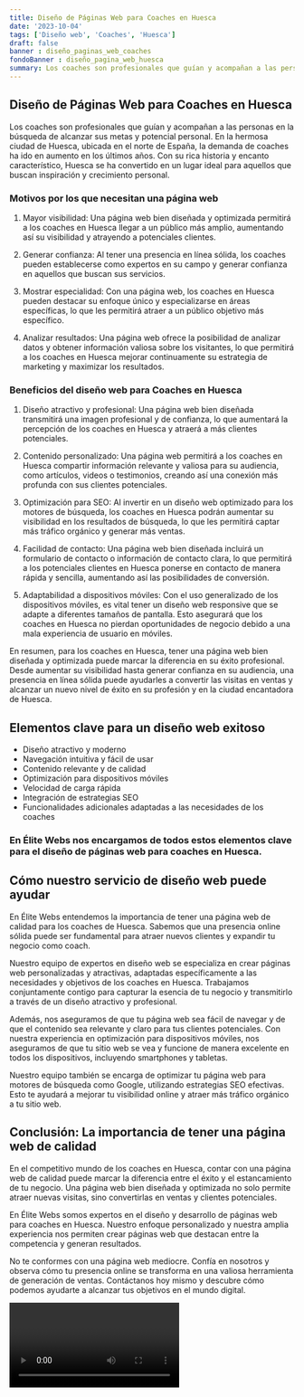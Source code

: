 ```yaml
---
title: Diseño de Páginas Web para Coaches en Huesca
date: '2023-10-04'
tags: ['Diseño web', 'Coaches', 'Huesca']
draft: false
banner : diseño_paginas_web_coaches
fondoBanner : diseño_pagina_web_huesca
summary: Los coaches son profesionales que guían y acompañan a las personas en la búsqueda de alcanzar sus metas y potencial personal. En la hermosa ciudad de Huesca, ubicada en el norte de España, la demanda de coaches ha ido en aumento en los últimos años. Con su rica historia y encanto característico, Huesca se ha convertido en un lugar ideal para aquellos que buscan inspiración y crecimiento personal.
---
```


## Diseño de Páginas Web para Coaches en Huesca

Los coaches son profesionales que guían y acompañan a las personas en la búsqueda de alcanzar sus metas y potencial personal. En la hermosa ciudad de Huesca, ubicada en el norte de España, la demanda de coaches ha ido en aumento en los últimos años. Con su rica historia y encanto característico, Huesca se ha convertido en un lugar ideal para aquellos que buscan inspiración y crecimiento personal.

### Motivos por los que necesitan una página web

1. Mayor visibilidad: Una página web bien diseñada y optimizada permitirá a los coaches en Huesca llegar a un público más amplio, aumentando así su visibilidad y atrayendo a potenciales clientes.

2. Generar confianza: Al tener una presencia en línea sólida, los coaches pueden establecerse como expertos en su campo y generar confianza en aquellos que buscan sus servicios.

3. Mostrar especialidad: Con una página web, los coaches en Huesca pueden destacar su enfoque único y especializarse en áreas específicas, lo que les permitirá atraer a un público objetivo más específico.

4. Analizar resultados: Una página web ofrece la posibilidad de analizar datos y obtener información valiosa sobre los visitantes, lo que permitirá a los coaches en Huesca mejorar continuamente su estrategia de marketing y maximizar los resultados.

### Beneficios del diseño web para Coaches en Huesca

1. Diseño atractivo y profesional: Una página web bien diseñada transmitirá una imagen profesional y de confianza, lo que aumentará la percepción de los coaches en Huesca y atraerá a más clientes potenciales.

2. Contenido personalizado: Una página web permitirá a los coaches en Huesca compartir información relevante y valiosa para su audiencia, como artículos, videos o testimonios, creando así una conexión más profunda con sus clientes potenciales.

3. Optimización para SEO: Al invertir en un diseño web optimizado para los motores de búsqueda, los coaches en Huesca podrán aumentar su visibilidad en los resultados de búsqueda, lo que les permitirá captar más tráfico orgánico y generar más ventas.

4. Facilidad de contacto: Una página web bien diseñada incluirá un formulario de contacto o información de contacto clara, lo que permitirá a los potenciales clientes en Huesca ponerse en contacto de manera rápida y sencilla, aumentando así las posibilidades de conversión.

5. Adaptabilidad a dispositivos móviles: Con el uso generalizado de los dispositivos móviles, es vital tener un diseño web responsive que se adapte a diferentes tamaños de pantalla. Esto asegurará que los coaches en Huesca no pierdan oportunidades de negocio debido a una mala experiencia de usuario en móviles.

En resumen, para los coaches en Huesca, tener una página web bien diseñada y optimizada puede marcar la diferencia en su éxito profesional. Desde aumentar su visibilidad hasta generar confianza en su audiencia, una presencia en línea sólida puede ayudarles a convertir las visitas en ventas y alcanzar un nuevo nivel de éxito en su profesión y en la ciudad encantadora de Huesca.

<GifSeo />

<Cta />

## Elementos clave para un diseño web exitoso

- Diseño atractivo y moderno
- Navegación intuitiva y fácil de usar
- Contenido relevante y de calidad
- Optimización para dispositivos móviles
- Velocidad de carga rápida
- Integración de estrategias SEO
- Funcionalidades adicionales adaptadas a las necesidades de los coaches

### En Élite Webs nos encargamos de todos estos elementos clave para el diseño de páginas web para coaches en Huesca.

## Cómo nuestro servicio de diseño web puede ayudar

En Élite Webs entendemos la importancia de tener una página web de calidad para los coaches de Huesca. Sabemos que una presencia online sólida puede ser fundamental para atraer nuevos clientes y expandir tu negocio como coach.

Nuestro equipo de expertos en diseño web se especializa en crear páginas web personalizadas y atractivas, adaptadas específicamente a las necesidades y objetivos de los coaches en Huesca. Trabajamos conjuntamente contigo para capturar la esencia de tu negocio y transmitirlo a través de un diseño atractivo y profesional.

Además, nos aseguramos de que tu página web sea fácil de navegar y de que el contenido sea relevante y claro para tus clientes potenciales. Con nuestra experiencia en optimización para dispositivos móviles, nos aseguramos de que tu sitio web se vea y funcione de manera excelente en todos los dispositivos, incluyendo smartphones y tabletas.

Nuestro equipo también se encarga de optimizar tu página web para motores de búsqueda como Google, utilizando estrategias SEO efectivas. Esto te ayudará a mejorar tu visibilidad online y atraer más tráfico orgánico a tu sitio web.

## Conclusión: La importancia de tener una página web de calidad

En el competitivo mundo de los coaches en Huesca, contar con una página web de calidad puede marcar la diferencia entre el éxito y el estancamiento de tu negocio. Una página web bien diseñada y optimizada no solo permite atraer nuevas visitas, sino convertirlas en ventas y clientes potenciales.

En Élite Webs somos expertos en el diseño y desarrollo de páginas web para coaches en Huesca. Nuestro enfoque personalizado y nuestra amplia experiencia nos permiten crear páginas web que destacan entre la competencia y generan resultados.

No te conformes con una página web mediocre. Confía en nosotros y observa cómo tu presencia online se transforma en una valiosa herramienta de generación de ventas. Contáctanos hoy mismo y descubre cómo podemos ayudarte a alcanzar tus objetivos en el mundo digital.

<Video />

<CtaBot job='Coaches' city='Huesca'/>

<Gmaps query='Huesca+españa+maps' />